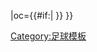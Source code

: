 {{fb team |t=京達米士特 |tan=京达米士特足球俱乐部 |tc=ENG |abb={{#if:{{{abb|}}}|KID{{0}}}} |oc={{#if:{{{oc|}}}|{{{oc}}} }} }}<!--
--><noinclude>[[Category:足球模板]]</noinclude>